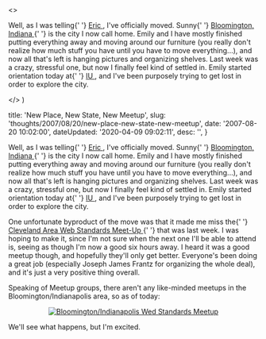 

  <>
    <p>
      Well, as I was telling{' '}
      <a href="http&#58;//www.wileymedia.com/weblog/" title="Eric Wiley">
        Eric
      </a>
      , I've officially moved. Sunny{' '}
      <a
        href="http&#58;//maps.google.com/maps?q=Bloomington,+IN,+USA&ie=UTF8&z=12&iwloc=addr&om=1"
        title="Bloomington, IN"
      >
        Bloomington, Indiana
      </a>{' '}
      is the city I now call home. Emily and I have mostly finished putting
      everything away and moving around our furniture (you really don't realize
      how much stuff you have until you have to move everything...), and now all
      that's left is hanging pictures and organizing shelves. Last week was a
      crazy, stressful one, but now I finally feel kind of settled in. Emily
      started orientation today at{' '}
      <a href="http&#58;//www.iu.edu/" title="Indiana University">
        IU
      </a>
      , and I've been purposely trying to get lost in order to explore the city.
    </p>
  </>
)


  title: 'New Place, New State, New Meetup',
  slug: 'thoughts/2007/08/20/new-place-new-state-new-meetup',
  date: '2007-08-20 10:02:00',
  dateUpdated: '2020-04-09 09:02:11',
  desc: '',
}

<p>
  Well, as I was telling{' '}
  <a href="http://www.wileymedia.com/weblog/" title="Eric Wiley">
    Eric
  </a>
  , I've officially moved. Sunny{' '}
  <a
    href="http://maps.google.com/maps?q=Bloomington,+IN,+USA&ie=UTF8&z=12&iwloc=addr&om=1"
    title="Bloomington, IN"
  >
    Bloomington, Indiana
  </a>{' '}
  is the city I now call home. Emily and I have mostly finished putting
  everything away and moving around our furniture (you really don't realize how
  much stuff you have until you have to move everything...), and now all that's
  left is hanging pictures and organizing shelves. Last week was a crazy,
  stressful one, but now I finally feel kind of settled in. Emily started
  orientation today at{' '}
  <a href="http://www.iu.edu/" title="Indiana University">
    IU
  </a>
  , and I've been purposely trying to get lost in order to explore the city.
</p>

<p>
  One unfortunate byproduct of the move was that it made me miss the{' '}
  <a
    href="http://webdesign.meetup.com/396/"
    title="The Cleveland Area Web Standards Meet Up Group"
  >
    Cleveland Area Web Standards Meet-Up
  </a>{' '}
  that was last week. I was hoping to make it, since I'm not sure when the next
  one I'll be able to attend is, seeing as though I'm now a good six hours away.
  I heard it was a good meetup though, and hopefully they'll only get better.
  Everyone's been doing a great job (especially Joseph James Frantz for
  organizing the whole deal), and it's just a very positive thing overall.
</p>

<p>
  Speaking of Meetup groups, there aren't any like-minded meetups in the
  Bloomington/Indianapolis area, so as of today:
</p>

<div class="post_image_container">
  <p style="text-align: center">
    <a
      href="http://webstandards.meetup.com/129/"
      title="The Indianapolis/Bloomington Web Standards Meetup Group"
    >
      <img
        src="/images/meetupbadge.gif"
        alt="Bloomington/Indianapolis Wed Standards Meetup"
      />
    </a>
  </p>
</div>

<p>We'll see what happens, but I'm excited.</p>
